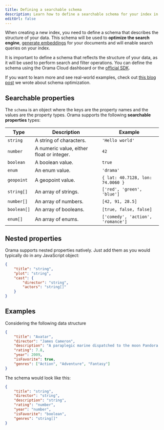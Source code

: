 ```yaml
---
title: Defining a searchable schema
description: Learn how to define a searchable schema for your index in Orama Cloud.
editUrl: false
---
```


When creating a new index, you need to define a schema that describes the structure of your data. This schema will be used to **optimize the search engine**, [generate embeddings](/cloud/orama-ai/automatic-embeddings-generation) for your documents and will enable search queries on your index.

It is important to define a schema that reflects the structure of your data, as it will be used to perform search and filter operations. You can define the schema using the Orama Cloud dashboard or the [official SDK](/cloud/integrating-orama-cloud/official-sdk).

If you want to learn more and see real-world examples, check out <a href="https://orama.com/blog/optimizing-orama-schema-optimization" target="_blank">this blog post</a> we wrote about schema optimization.

## Searchable properties

The `schema` is an object where the keys are the property names and the values are the property types. Orama supports the following **searchable properties** types:

| Type             | Description                                      | Example                           |
| ---------------- | ------------------------------------------------ | --------------------------------- |
| `string`         | A string of characters.                          | `'Hello world'`                   |
| `number`         | A numeric value, either float or integer.        | `42`                              |
| `boolean`        | A boolean value.                                 | `true`                            |
| `enum`           | An enum value.                                   | `'drama'`                         |
| `geopoint`       | A geopoint value.                                | `{ lat: 40.7128, lon: 74.0060 }`  |
| `string[]`       | An array of strings.                             | `['red', 'green', 'blue']`        |
| `number[]`       | An array of numbers.                             | `[42, 91, 28.5]`                  |
| `boolean[]`      | An array of booleans.                            | `[true, false, false]`            |
| `enum[]`         | An array of enums.                               | `['comedy', 'action', 'romance']` |

## Nested properties

Orama supports nested properties natively. Just add them as you would typically do in any JavaScript object:

```json
{
    "title": "string",
    "plot": "string",
    "cast": {
        "director": "string",
        "actors": "string[]"
    }
}
```

## Examples

Considering the following data structure

```json
{
    "title": "Avatar",
    "director": "James Cameron",
    "description": "A paraplegic marine dispatched to the moon Pandora on a unique mission becomes torn between following his orders and protecting the world he feels is his home.",
    "rating": 7.8,
    "year": 2009,
    "isFavorite": true,
    "genres": ["Action", "Adventure", "Fantasy"]
}
```

The schema would look like this:

```json
{
    "title": "string",
    "director": "string",
    "description": "string",
    "rating": "number",
    "year": "number",
    "isFavorite": "boolean",
    "genres": "string[]"
}
```